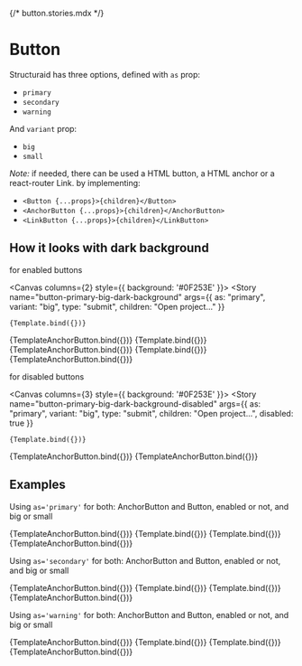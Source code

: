 {/* button.stories.mdx */}



<Meta title="Atoms/Button" />



# Button

Structuraid has three options, defined with `as` prop:

- `primary`
- `secondary`
- `warning`

And `variant` prop:

- `big`
- `small`

*Note:* if needed, there can be used a HTML button, a HTML anchor or a react-router Link. by implementing:

- `<Button {...props}>{children}</Button>`
- `<AnchorButton {...props}>{children}</AnchorButton>`
- `<LinkButton {...props}>{children}</LinkButton>`

##  How it looks with dark background

for enabled buttons

<Canvas columns={2} style={{ background: '#0F253E' }}>
  <Story
    name="button-primary-big-dark-background"
    args={{
      as: "primary",
      variant: "big",
      type: "submit",
      children: "Open project..."
    }}
  >
    {Template.bind({})}
  </Story>
  <Story
    name="anchor-primary-small-dark-background"
    args={{
      as: "primary",
      variant: "small",
      children: "Open footing design",
      href: "https://github.com/orgs/PradaIng/projects/3/views/2"
    }}
  >
    {TemplateAnchorButton.bind({})}
  </Story>
  <Story
    name="button-secondary-small-dark-background"
    args={{
      as: "secondary",
      variant: "small",
      type: "submit",
      children: "Open project..."
    }}
  >
    {Template.bind({})}
  </Story>
  <Story
    name="anchor-secondary-big-dark-background"
    args={{
      as: "secondary",
      variant: "big",
      children: "Open footing design",
      href: "https://github.com/orgs/PradaIng/projects/3/views/2"
    }}
  >
    {TemplateAnchorButton.bind({})}
  </Story>
  <Story
    name="button-warning-big-dark-background"
    args={{
      as: "warning",
      variant: "big",
      type: "submit",
      children: "Delete footing"
    }}
  >
    {Template.bind({})}
  </Story>
  <Story
    name="anchor-warning-small-dark-background"
    args={{
      as: "warning",
      variant: "small",
      children: "Delete footing",
      href: "https://github.com/orgs/PradaIng/projects/3/views/2"
    }}
  >
    {TemplateAnchorButton.bind({})}
  </Story>
</Canvas>

for disabled buttons

<Canvas columns={3} style={{ background: '#0F253E' }}>
  <Story
    name="button-primary-big-dark-background-disabled"
    args={{
      as: "primary",
      variant: "big",
      type: "submit",
      children: "Open project...",
      disabled: true
    }}
  >
    {Template.bind({})}
  </Story>
  <Story
    name="anchor-secondary-small-dark-background-disabled"
    args={{
      as: "secondary",
      variant: "small",
      children: "Open footing design",
      href: "https://github.com/orgs/PradaIng/projects/3/views/2",
      disabled: true
    }}
  >
    {TemplateAnchorButton.bind({})}
  </Story>
  <Story
    name="anchor-warning-small-dark-background-disabled"
    args={{
      as: "warning",
      variant: "small",
      children: "Delete footing",
      href: "https://github.com/orgs/PradaIng/projects/3/views/2",
      disabled: true
    }}
  >
    {TemplateAnchorButton.bind({})}
  </Story>
</Canvas>


##  Examples

Using `as='primary'` for both: AnchorButton and Button, enabled or not, and big or small

<Canvas columns={4} withSource="open">
  <Story
    name="anchor-primary-big"
    args={{
      as: "primary",
      variant: "big",
      children: "Delete footing",
      href: "https://github.com/orgs/PradaIng/projects/3/views/2"
    }}
  >
    {TemplateAnchorButton.bind({})}
  </Story>
  <Story
    name="button-primary-small"
    args={{
      as: "primary",
      variant: "small",
      type: "submit",
      children: "Run checks"
    }}
  >
    {Template.bind({})}
  </Story>
  <Story
    name="button-primary-big-disabled"
    args={{
      as: "primary",
      variant: "big",
      type: "submit",
      children: "Run checks",
      disabled: true
    }}
  >
    {Template.bind({})}
  </Story>
  <Story
    name="anchor-primary-small-disabled"
    args={{
      as: "primary",
      variant: "small",
      children: "Delete footing",
      href: "https://github.com/orgs/PradaIng/projects/3/views/2",
      disabled: true
    }}
  >
    {TemplateAnchorButton.bind({})}
  </Story>
</Canvas>


Using `as='secondary'` for both: AnchorButton and Button, enabled or not, and big or small

<Canvas columns={4} withSource="open">
  <Story
    name="anchor-secondary-big"
    args={{
      as: "secondary",
      variant: "big",
      children: "Delete footing",
      href: "https://github.com/orgs/PradaIng/projects/3/views/2"
    }}
  >
    {TemplateAnchorButton.bind({})}
  </Story>
  <Story
    name="button-secondary-small"
    args={{
      as: "secondary",
      variant: "small",
      type: "submit",
      children: "Run checks"
    }}
  >
    {Template.bind({})}
  </Story>
  <Story
    name="button-secondary-big-disabled"
    args={{
      as: "secondary",
      variant: "big",
      type: "submit",
      children: "Run checks",
      disabled: true
    }}
  >
    {Template.bind({})}
  </Story>
  <Story
    name="anchor-secondary-small-disabled"
    args={{
      as: "secondary",
      variant: "small",
      children: "Delete footing",
      href: "https://github.com/orgs/PradaIng/projects/3/views/2",
      disabled: true
    }}
  >
    {TemplateAnchorButton.bind({})}
  </Story>
</Canvas>

Using `as='warning'` for both: AnchorButton and Button, enabled or not, and big or small

<Canvas columns={4} withSource="open">
  <Story
    name="anchor-warning-big"
    args={{
      as: "warning",
      variant: "big",
      children: "Delete footing",
      href: "https://github.com/orgs/PradaIng/projects/3/views/2"
    }}
  >
    {TemplateAnchorButton.bind({})}
  </Story>
  <Story
    name="button-warning-small"
    args={{
      as: "warning",
      variant: "small",
      type: "submit",
      children: "Run checks"
    }}
  >
    {Template.bind({})}
  </Story>
  <Story
    name="button-warning-big-disabled"
    args={{
      as: "warning",
      variant: "big",
      type: "submit",
      children: "Run checks",
      disabled: true
    }}
  >
    {Template.bind({})}
  </Story>
  <Story
    name="anchor-warning-small-disabled"
    args={{
      as: "warning",
      variant: "small",
      children: "Delete footing",
      href: "https://github.com/orgs/PradaIng/projects/3/views/2",
      disabled: true
    }}
  >
    {TemplateAnchorButton.bind({})}
  </Story>
</Canvas>
